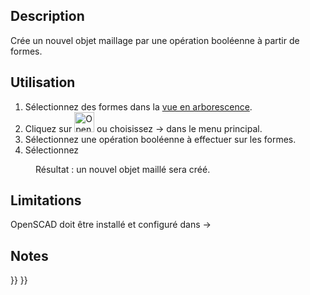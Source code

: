 <languages/>
{{Docnav/fr
|[[OpenSCAD_AddOpenSCADElement/fr|Ajouter un élément OpenSCAD]]
|[[OpenSCAD_Hull/fr|Enveloppe convexe]]
|[[OpenSCAD_Workbench/fr|Atelier OpenSCAD]]
|IconL=OpenSCAD_AddOpenSCADElement.svg
|IconR=OpenSCAD_Hull.svg
|IconC=Workbench_OpenSCAD.svg
}}

{{GuiCommand/fr
|Name=OpenSCAD MeshBoolean
|Name/fr=OpenSCAD Maillage à partir d'opération booléenne
|MenuLocation=OpenSCAD → Opération booléenne sur le maillage...
|Workbenches=[[OpenSCAD_Workbench/fr|OpenSCAD]]
}}

==Description== 

Crée un nouvel objet maillage par une opération booléenne à partir de formes.

<span id="Usage"></span>
==Utilisation== 

# Sélectionnez des formes dans la [[Tree_view/fr|vue en arborescence]].
# Cliquez sur [[Image:OpenSCAD_MeshBoolean.svg|32px]] ou choisissez {{KEY|OpenSCAD}} → {{KEY|[[Image:OpenSCAD_MeshBoolean.svg|32px]] Opération booléenne sur le maillage...}} dans le menu principal.
# Sélectionnez une opération booléenne à effectuer sur les formes.
# Sélectionnez {{KEY|Exécuter}}
:Résultat : un nouvel objet maillé sera créé.

==Limitations== 

OpenSCAD doit être installé et configuré dans {{KEY|Édition}} → {{KEY|Préférences}}


==Notes==


{{Docnav/fr
|[[OpenSCAD_AddOpenSCADElement/fr|Ajouter un élément OpenSCAD]]
|[[OpenSCAD_Hull/fr|Enveloppe convexe]]
|[[OpenSCAD_Workbench/fr|Atelier OpenSCAD]]
|IconL=OpenSCAD_AddOpenSCADElement.svg
|IconR=OpenSCAD_Hull.svg
|IconC=Workbench_OpenSCAD.svg
}}

{{OpenSCAD_Tools_navi{{#translation:}}}}
{{Userdocnavi{{#translation:}}}}